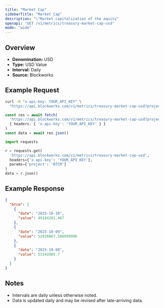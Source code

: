 ```yaml
---
title: "Market Cap"
sidebarTitle: "Market Cap"
description: "\"Market capitalization of the equity"
openapi: "GET /v1/metrics/treasury-market-cap-usd"
mode: "wide"
---
```


## Overview

- **Denomination:** USD
- **Type:** USD Value
- **Interval:** Daily
- **Source:** Blockworks

## Example Request

<CodeGroup>

```bash cURL
curl -H "x-api-key: YOUR_API_KEY" \
  "https://api.blockworks.com/v1/metrics/treasury-market-cap-usd?project=BTCM"
```

```typescript TypeScript
const res = await fetch(
  'https://api.blockworks.com/v1/metrics/treasury-market-cap-usd?project=BTCM',
  { headers: { 'x-api-key': 'YOUR_API_KEY' } }
)
const data = await res.json()
```

```python Python
import requests

r = requests.get(
  'https://api.blockworks.com/v1/metrics/treasury-market-cap-usd',
  headers={'x-api-key': 'YOUR_API_KEY'},
  params={'project': 'BTCM'}
)
data = r.json()
```

</CodeGroup>

## Example Response

```json
{
  "btcm": [
    {
      "date": "2025-10-10",
      "value": 49184281.467
    },
    {
      "date": "2025-10-09",
      "value": 52920067.508999996
    },
    {
      "date": "2025-10-08",
      "value": 53342885.7
    }
  ]
}
```

## Notes
- Intervals are daily unless otherwise noted.
- Data is updated daily and may be revised after late-arriving data.